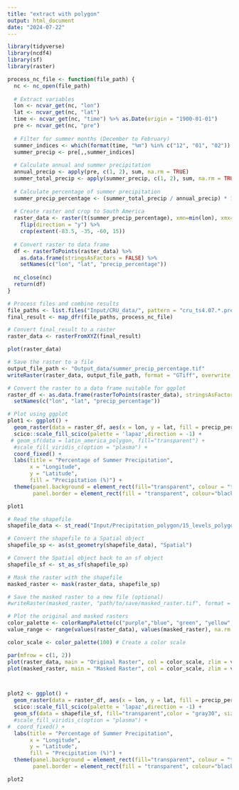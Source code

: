 ```yaml
---
title: "extract with polygon"
output: html_document
date: "2024-07-22"
---
```


```r
library(tidyverse)
library(ncdf4)
library(sf)
library(raster)
```


```r
process_nc_file <- function(file_path) {
  nc <- nc_open(file_path)
  
  # Extract variables
  lon <- ncvar_get(nc, "lon")
  lat <- ncvar_get(nc, "lat")
  time <- ncvar_get(nc, "time") %>% as.Date(origin = "1900-01-01")
  pre <- ncvar_get(nc, "pre")
  
  # Filter for summer months (December to February)
  summer_indices <- which(format(time, "%m") %in% c("12", "01", "02"))
  summer_precip <- pre[,,summer_indices]
  
  # Calculate annual and summer precipitation
  annual_precip <- apply(pre, c(1, 2), sum, na.rm = TRUE)
  summer_total_precip <- apply(summer_precip, c(1, 2), sum, na.rm = TRUE)
  
  # Calculate percentage of summer precipitation
  summer_precip_percentage <- (summer_total_precip / annual_precip) * 100
  
  # Create raster and crop to South America
  raster_data <- raster(t(summer_precip_percentage), xmn=min(lon), xmx=max(lon), ymn=min(lat), ymx=max(lat)) %>%
    flip(direction = "y") %>%
    crop(extent(-83.5, -35, -60, 15))
  
  # Convert raster to data frame
  df <- rasterToPoints(raster_data) %>%
    as.data.frame(stringsAsFactors = FALSE) %>%
    setNames(c("lon", "lat", "precip_percentage"))
  
  nc_close(nc)
  return(df)
}

# Process files and combine results
file_paths <- list.files("Input/CRU_data/", pattern = "cru_ts4.07.*.pre.dat.nc", full.names = TRUE)
final_result <- map_dfr(file_paths, process_nc_file)

# Convert final_result to a raster
raster_data <- rasterFromXYZ(final_result)

plot(raster_data)
```


```r
# Save the raster to a file
output_file_path <- "Output_data/summer_precip_percentage.tif"
writeRaster(raster_data, output_file_path, format = "GTiff", overwrite = TRUE)
```



```r
# Convert the raster to a data frame suitable for ggplot
raster_df <- as.data.frame(rasterToPoints(raster_data), stringsAsFactors = FALSE) %>%
  setNames(c("lon", "lat", "precip_percentage"))

# Plot using ggplot
plot1 <- ggplot() +
  geom_raster(data = raster_df, aes(x = lon, y = lat, fill = precip_percentage)) +
  scico::scale_fill_scico(palette = 'lapaz',direction = -1) +
 # geom_sf(data = latin_america_polygon, fill="transparent") +
  #scale_fill_viridis_c(option = "plasma") +
  coord_fixed() +
  labs(title = "Percentage of Summer Precipitation",
       x = "Longitude",
       y = "Latitude",
       fill = "Precipitation (%)") +
  theme(panel.background = element_rect(fill="transparent", colour = "transparent"),
        panel.border = element_rect(fill = "transparent", colour="black"))

plot1
```



```r
# Read the shapefile
shapefile_data <- st_read("Input/Precipitation_polygon/15_levels_polygon_level_33.shp")

# Convert the shapefile to a Spatial object
shapefile_sp <- as(st_geometry(shapefile_data), "Spatial")

# Convert the Spatial object back to an sf object
shapefile_sf <- st_as_sf(shapefile_sp)

# Mask the raster with the shapefile
masked_raster <- mask(raster_data, shapefile_sp)

# Save the masked raster to a new file (optional)
#writeRaster(masked_raster, "path/to/save/masked_raster.tif", format = "GTiff", overwrite = TRUE)

# Plot the original and masked rasters
color_palette <- colorRampPalette(c("purple","blue", "green", "yellow", "orange","red"))
value_range <- range(values(raster_data), values(masked_raster), na.rm = TRUE) # Get the range of values for the color scale

color_scale <- color_palette(100) # Create a color scale

par(mfrow = c(1, 2))
plot(raster_data, main = "Original Raster", col = color_scale, zlim = value_range)
plot(masked_raster, main = "Masked Raster", col = color_scale, zlim = value_range)



plot2 <- ggplot() +
  geom_raster(data = raster_df, aes(x = lon, y = lat, fill = precip_percentage)) +
  scico::scale_fill_scico(palette = 'lapaz',direction = -1) +
  geom_sf(data = shapefile_sf, fill="transparent",color = "gray30", size = 1.5 ) +
  #scale_fill_viridis_c(option = "plasma") +
#  coord_fixed() +
  labs(title = "Percentage of Summer Precipitation",
       x = "Longitude",
       y = "Latitude",
       fill = "Precipitation (%)") +
  theme(panel.background = element_rect(fill="transparent", colour = "transparent"),
        panel.border = element_rect(fill = "transparent", colour="black"))

plot2
```





